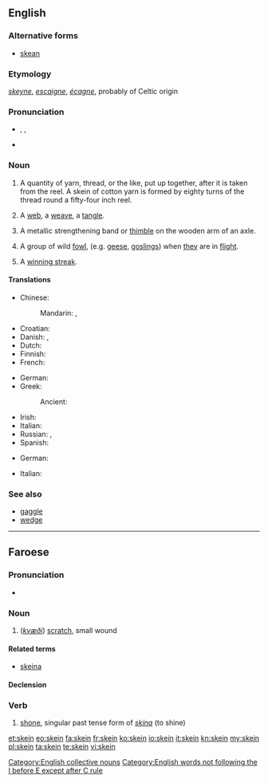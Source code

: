==English==
{{Webster 1913}}

===Alternative forms===
* {{qualifier|obsolete}} [[skean]]

===Etymology===
{{etyl|ang}} ''[[skeyne]]'', {{etyl|fro}} ''[[escaigne]]'', {{etyl|fr}} ''[[écagne]]'', probably of Celtic origin

===Pronunciation===
* {{enPR|skān}}, {{IPA|/skeɪn/}}, {{X-SAMPA|/skeIn/}}
* {{rhymes|eɪn}}

===Noun===
{{en-noun}}

# A quantity of yarn, thread, or the like, put up together, after it is taken from the reel.  A skein of cotton yarn is formed by eighty turns of the thread round a fifty-four inch reel.
# {{figuratively}} A [[web]], a [[weave]], a [[tangle]].
# {{qualifier|wagonmaking}} A metallic strengthening band or [[thimble]] on the wooden arm of an axle.
# {{zoology|provincial England}} A group of wild [[fowl]], (e.g. [[goose|geese]], [[gosling]]s) when [[they]] are in [[flight]].
# {{sports}} A [[winning streak]].

====Translations====
{{trans-top|quantity of yarn}}
* Chinese:
*: Mandarin: {{t|zh|綹|sc=Hani}}, {{t|zh|绺|tr=liǔ|sc=Hani}}
* Croatian: {{t-|hr|klupko|n}}
* Danish: {{t-|da|fed|n}}, {{t-|da|dukke|c}}
* Dutch: {{t-|nl|vendel|n}}
* Finnish: {{t+|fi|vyyhti}}
* French: {{t+|fr|écheveau|m}}
{{trans-mid}}
* German: {{t+|de|Strang|m}}
* Greek:
*: Ancient: {{tø|grc|κλωστήρ|m|sc=polytonic}}
* Irish: {{t-|ga|scáinne|f}}
* Italian: {{t+|it|matassa}}
* Russian: {{t-|ru|моток пряжи|m|tr=motók prjáži|sc=Cyrl}}, {{t+|ru|моток|m|tr=motók|sc=Cyrl}}
* Spanish: {{t-|es|madeja|f}}
{{trans-bottom}}

{{trans-top|wagonmaking: metallic strengthening}}
{{trans-mid}}
{{trans-bottom}}

{{trans-top|zoology: wild fowl in flight}}
* German: {{t+|de|Schar|f}}
{{trans-mid}}
* Italian: {{t+|it|stormo|m}}
{{trans-bottom}}

{{trans-see|winning streak}}

===See also===
* [[gaggle]]
* [[wedge]]

[[Category:English collective nouns]]
[[Category:English words not following the I before E except after C rule]]

----

==Faroese==

===Pronunciation===
* {{IPA|lang=fo|[ʃain]}}

===Noun===
{{head|fo|noun|g=f}}

# (''[[kvæði]]'') [[scratch]], small wound

====Related terms====
* {{sense|common}} [[skeina]]

====Declension====
{{fo-decl-noun-f2|skein}}

===Verb===
{{head|fo|verb form}}

# [[shone]], singular past tense form of ''[[skína]]'' (to shine)

[[et:skein]]
[[eo:skein]]
[[fa:skein]]
[[fr:skein]]
[[ko:skein]]
[[io:skein]]
[[it:skein]]
[[kn:skein]]
[[my:skein]]
[[pl:skein]]
[[ta:skein]]
[[te:skein]]
[[vi:skein]]
